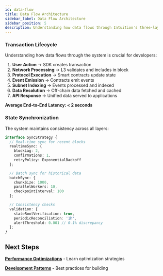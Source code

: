 ```yaml
---
id: data-flow
title: Data Flow Architecture
sidebar_label: Data Flow Architecture
sidebar_position: 5
description: Understanding how data flows through Intuition's three-layer system
---
```


### Transaction Lifecycle

Understanding how data flows through the system is crucial for developers:

<div className="transaction-card" style={{
  backgroundColor: 'var(--ifm-background-surface-color)',
  border: '1px solid var(--ifm-color-emphasis-300)',
  borderRadius: '12px',
  padding: '2rem',
  margin: '2rem 0'
}}>

1. **User Action** → SDK creates transaction
2. **Network Processing** → L3 validates and includes in block
3. **Protocol Execution** → Smart contracts update state
4. **Event Emission** → Contracts emit events
5. **Subnet Indexing** → Events processed and indexed
6. **Data Resolution** → Off-chain data fetched and cached
7. **API Response** → Unified data served to applications

**Average End-to-End Latency: < 2 seconds**

</div>

### State Synchronization

The system maintains consistency across all layers:

```typescript
interface SyncStrategy {
  // Real-time sync for recent blocks
  realtimeSync: {
    blockLag: 2,
    confirmations: 1,
    retryPolicy: ExponentialBackoff
  };

  // Batch sync for historical data
  batchSync: {
    chunkSize: 1000,
    parallelWorkers: 10,
    checkpointInterval: 100
  };

  // Consistency checks
  validation: {
    stateRootVerification: true,
    periodicReconciliation: '1h',
    alertThreshold: 0.001 // 0.1% discrepancy
  };
}
```

## Next Steps

<div className="economic-grid">

<div className="uniform-card" style={{
  border: '1px solid var(--ifm-color-emphasis-300)',
  borderRadius: '6px',
  padding: '1rem',
  backgroundColor: 'var(--ifm-background-color)'
}}>

**[Performance Optimizations](./performance)** - Learn optimization strategies

</div>

<div className="uniform-card" style={{
  border: '1px solid var(--ifm-color-emphasis-300)',
  borderRadius: '6px',
  padding: '1rem',
  backgroundColor: 'var(--ifm-background-color)'
}}>

**[Development Patterns](./development-patterns)** - Best practices for building

</div>

</div>
